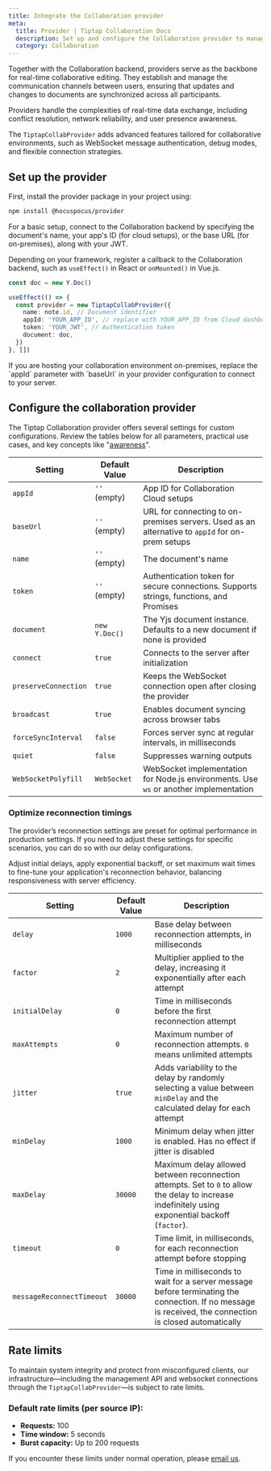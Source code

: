```yaml
---
title: Integrate the Collaboration provider
meta:
  title: Provider | Tiptap Collaboration Docs
  description: Set up and configure the Collaboration provider to manage real-time document synchronization across users.
  category: Collaboration
---
```



Together with the Collaboration backend, providers serve as the backbone for real-time collaborative editing. They establish and manage the communication channels between users, ensuring that updates and changes to documents are synchronized across all participants.

Providers handle the complexities of real-time data exchange, including conflict resolution, network reliability, and user presence awareness.

The `TiptapCollabProvider` adds advanced features tailored for collaborative environments, such as WebSocket message authentication, debug modes, and flexible connection strategies.

## Set up the provider

First, install the provider package in your project using:

```bash
npm install @hocuspocus/provider
```

For a basic setup, connect to the Collaboration backend by specifying the document's name, your app's ID (for cloud setups), or the base URL (for on-premises), along with your JWT.

Depending on your framework, register a callback to the Collaboration backend, such as `useEffect()` in React or `onMounted()` in Vue.js.

```ts
const doc = new Y.Doc()

useEffect(() => {
  const provider = new TiptapCollabProvider({
    name: note.id, // Document identifier
    appId: 'YOUR_APP_ID', // replace with YOUR_APP_ID from Cloud dashboard
    token: 'YOUR_JWT', // Authentication token
    document: doc,
  })
}, [])
```

<Callout title="Note for On-Premises Customers" variant="hint">
  If you are hosting your collaboration environment on-premises, replace the `appId` parameter with
  `baseUrl` in your provider configuration to connect to your server.
</Callout>

## Configure the collaboration provider

The Tiptap Collaboration provider offers several settings for custom configurations. Review the tables below for all parameters, practical use cases, and key concepts like "[awareness](http://localhost:3000/collaboration/core-concepts/awareness)".

| Setting            | Default Value     | Description                                                                                                                |
| ------------------ | ----------------- | -------------------------------------------------------------------------------------------------------------------------- |
| `appId`            | `''` (empty)      | App ID for Collaboration Cloud setups                                                                                      |
| `baseUrl`          | `''` (empty)      | URL for connecting to on-premises servers. Used as an alternative to `appId` for on-prem setups                             |
| `name`             | `''` (empty)      | The document's name                                                                                                         |
| `token`            | `''` (empty)      | Authentication token for secure connections. Supports strings, functions, and Promises                                      |
| `document`         | `new Y.Doc()`     | The Yjs document instance. Defaults to a new document if none is provided                                                 |
| `connect`          | `true`            | Connects to the server after initialization                                                                                 |
| `preserveConnection` | `true`          | Keeps the WebSocket connection open after closing the provider                                                              |
| `broadcast`        | `true`            | Enables document syncing across browser tabs                                                                                |
| `forceSyncInterval`| `false`           | Forces server sync at regular intervals, in milliseconds                                                                    |
| `quiet`            | `false`           | Suppresses warning outputs                                                                                                  |
| `WebSocketPolyfill`| `WebSocket`       | WebSocket implementation for Node.js environments. Use `ws` or another implementation                                       |

### Optimize reconnection timings

The provider’s reconnection settings are preset for optimal performance in production settings. If you need to adjust these settings for specific scenarios, you can do so with our delay configurations.

Adjust initial delays, apply exponential backoff, or set maximum wait times to fine-tune your application's reconnection behavior, balancing responsiveness with server efficiency.

| Setting                 | Default Value | Description                                                                                                                                                   |
| ----------------------- | ------------- | ------------------------------------------------------------------------------------------------------------------------------------------------------------- |
| `delay`                 | `1000`        | Base delay between reconnection attempts, in milliseconds                                                                                                      |
| `factor`                | `2`           | Multiplier applied to the delay, increasing it exponentially after each attempt                                                                                 |
| `initialDelay`          | `0`           | Time in milliseconds before the first reconnection attempt                                                                                                      |
| `maxAttempts`           | `0`           | Maximum number of reconnection attempts. `0` means unlimited attempts                                                                                           |
| `jitter`                | `true`        | Adds variability to the delay by randomly selecting a value between `minDelay` and the calculated delay for each attempt                                         |
| `minDelay`              | `1000`        | Minimum delay when jitter is enabled. Has no effect if jitter is disabled                                                                                       |
| `maxDelay`              | `30000`       | Maximum delay allowed between reconnection attempts. Set to `0` to allow the delay to increase indefinitely using exponential backoff (`factor`).                |
| `timeout`               | `0`           | Time limit, in milliseconds, for each reconnection attempt before stopping                                                                                      |
| `messageReconnectTimeout` | `30000`     | Time in milliseconds to wait for a server message before terminating the connection. If no message is received, the connection is closed automatically           |

## Rate limits

To maintain system integrity and protect from misconfigured clients, our infrastructure—including the management API and websocket connections through the `TiptapCollabProvider`—is subject to rate limits.

### Default rate limits (per source IP):

  - **Requests:** 100
  - **Time window:** 5 seconds
  - **Burst capacity:** Up to 200 requests

If you encounter these limits under normal operation, please [email us](mailto:humans@tiptap.dev).
